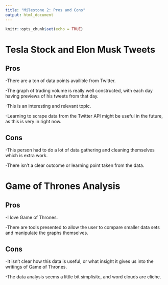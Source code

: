 ```yaml
---
title: "Milestone 2: Pros and Cons"
output: html_document
---
```


```r
knitr::opts_chunk$set(echo = TRUE)
```

# Tesla Stock and Elon Musk Tweets

## Pros
-There are a ton of data points availible from Twitter.

-The graph of trading volume is really well constructed, with each day having previews of his tweets from that day.

-This is an interesting and relevant topic.

-Learning to scrape data from the Twitter API might be useful in the future, as this is very in right now.


## Cons
-This person had to do a lot of data gathering and cleaning themselves which is extra work.

-There isn't a clear outcome or learning point taken from the data.

# Game of Thrones Analysis

## Pros
-I love Game of Thrones.

-There are tools presented to allow the user to compare smaller data sets and manipulate the graphs themselves.

## Cons
-It isn't clear how this data is useful, or what insight it gives us into the writings of Game of Thrones.

-The data analysis seems a little bit simplisitc, and word clouds are cliche.